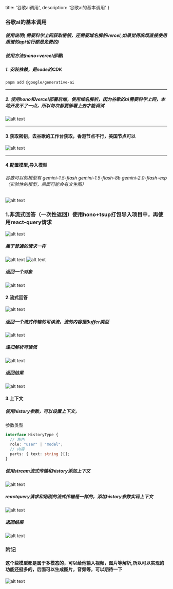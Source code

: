   title: '谷歌ai调用',
  description: '谷歌ai的基本调用'
}

### 谷歌ai的基本调用

##### 使用说明( 需要科学上网获取密钥，还需要域名解析vercel,如果觉得麻烦直接使用质谱的api也行都是免费的)

##### 使用方法(hono+vercel部署)

##### 1. 安装依赖，是node的CDK

```bash
pnpm add @google/generative-ai
```

---

##### 2. 使用hono和vercel部署后端，使用域名解析，因为谷歌的ai需要科学上网，本地开发不了一点，所以每次都要部署上去才能调试

![alt text](./image.png)

---

#### 3.获取密钥，去谷歌的工作台获取，香港节点不行，美国节点可以

![alt text](./image-1.png)

---

#### 4.配置模型,导入模型

###### 谷歌可以的模型有 gemini-1.5-flash gemini-1.5-flash-8b gemini-2.0-flash-exp（实验性的模型，后面可能会有文生图）

![alt text](./image-2.png)

### 1.非流式回答（一次性返回）使用hono+tsup打包导入项目中，再使用react-query请求

![alt text](./image-3.png)

##### 属于普通的请求一样

![alt text](./image-4.png) ![alt text](./image-5.png)

##### 返回一个对象 

![alt text](./image-6.png)

#### 2.流式回答

![alt text](./image-7.png)

##### 返回一个流式传输的可读流，流的内容是Buffer类型

![alt text](./image-8.png)

##### 递归解析可读流

![alt text](./image-9.png)

##### 返回结果

![alt text](./image-10.png)

#### 3.上下文

##### 使用history参数，可以设置上下文，

参数类型

```ts
interface HistoryType {
  // 角色
  role: "user" | "model";
  // 内容
  parts: { text: string }[];
}
```

##### 使用stream流式传输和history添加上下文

![alt text](./image-11.png)

##### reactquery请求和刚刚的流式传输是一样的，添加history参数实现上下文

![alt text](./image-12.png)

##### 返回结果

![alt text](./image-13.png)

### 附记

#### 这个些模型都是属于多模态的，可以给他输入视频，图片等解析,所以可以实现的功能还挺多的，后面可以生成图片，音频等，可以期待一下

![alt text](./image-14.png)

